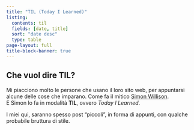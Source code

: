 ```yaml
---
title: "TIL (Today I Learned)"
listing:
  contents: til
  fields: [date, title]
  sort: "date desc"
  type: table
page-layout: full
title-block-banner: true
---
```




::: {.callout-note}

## Che vuol dire TIL?

Mi piacciono molto le persone che usano il loro sito web, per appuntarsi alcune delle cose che imparano. Come fa il mitico [Simon Willison](https://til.simonwillison.net/).<br>
E Simon lo fa in modalità **TIL**, ovvero *Today I Learned*.

I miei qui, saranno spesso post "piccoli", in forma di appunti, con qualche probabile bruttura di stile.
:::
